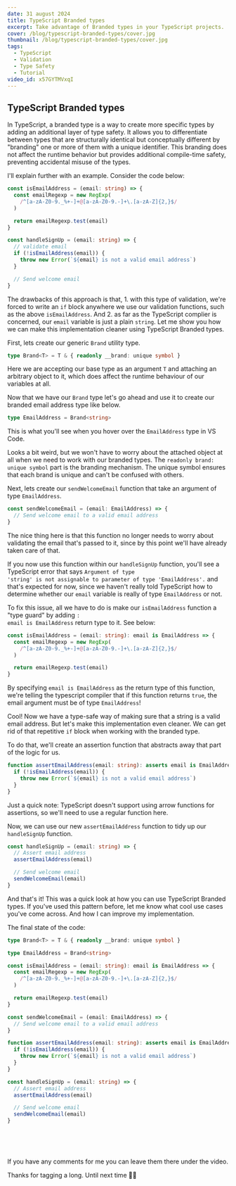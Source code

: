 ```yaml
---
date: 31 august 2024
title: TypeScript Branded types
excerpt: Take advantage of Branded types in your TypeScript projects.
cover: /blog/typescript-branded-types/cover.jpg
thumbnail: /blog/typescript-branded-types/cover.jpg
tags:
  - TypeScript
  - Validation
  - Type Safety
  - Tutorial
video_id: x57GYTMVxqI
---
```


## TypeScript Branded types

In TypeScript, a branded type is a way to create more specific types by adding an additional layer of type safety. It allows you to differentiate between types that are structurally identical but conceptually different by "branding" one or more of them with a unique identifier. This branding does not affect the runtime behavior but provides additional compile-time safety, preventing accidental misuse of the types.

I'll explain further with an example. Consider the code below:

```typescript
const isEmailAddress = (email: string) => {
  const emailRegexp = new RegExp(
    /^[a-zA-Z0-9._%+-]+@[a-zA-Z0-9.-]+\.[a-zA-Z]{2,}$/
  )

  return emailRegexp.test(email)
}

const handleSignUp = (email: string) => {
  // validate email
  if (!isEmailAddress(email)) {
    throw new Error(`${email} is not a valid email address`)
  }

  // Send welcome email
}
```

The drawbacks of this approach is that, 1. with this type of validation, we're forced to write an <Code>if</Code> block anywhere we use our validation functions, such as the above <Code>isEmailAddress</Code>. And 2. as far as the TypeScript complier is concerned, our <Code>email</Code> variable is just a plain <Code>string</Code>. Let me show you how we can make this implementation cleaner using TypeScript Branded types.

First, lets create our generic <Code>Brand</Code> utility type.

```typescript
type Brand<T> = T & { readonly __brand: unique symbol }
```

Here we are accepting our base type as an argument <Code>T</Code> and attaching an arbitrary object to it, which does affect the runtime behaviour of our variables at all.

Now that we have our <Code>Brand</Code> type let's go ahead and use it to create our branded email address type like below.

```typescript
type EmailAddress = Brand<string>
```

This is what you'll see when you hover over the <Code>EmailAddress</Code> type in VS Code.

<MDXImage
  alt="email address type peak"
  src="/blog/typescript-branded-types/email-address-type.png"
  width="400px"
  height="110px"
/>

Looks a bit weird, but we won't have to worry about the attached object at all when we need to work with our branded types. The <Code>readonly brand: unique symbol</Code> part is the branding mechanism. The unique symbol ensures that each brand is unique and can't be confused with others.

Next, lets create our <Code>sendWelcomeEmail</Code> function that take an argument of type <Code>EmailAddress</Code>.

```typescript
const sendWelcomeEmail = (email: EmailAddress) => {
  // Send welcome email to a valid email address
}
```

The nice thing here is that this function no longer needs to worry about validating the email that's passed to it, since by this point we'll have already taken care of that.

If you now use this function within our <Code>handleSignUp</Code> function, you'll see a TypeScript error that says <Code>Argument of type 'string' is not assignable to parameter of type 'EmailAddress'.</Code> and that's expected for now, since we haven't really told TypeScript how to determine whether our <Code>email</Code> variable is really of type <Code>EmailAddress</Code> or not.

To fix this issue, all we have to do is make our <Code>isEmailAddress</Code> function a "type guard" by adding <Code>: email is EmailAddress</Code> return type to it. See below:

```typescript
const isEmailAddress = (email: string): email is EmailAddress => {
  const emailRegexp = new RegExp(
    /^[a-zA-Z0-9._%+-]+@[a-zA-Z0-9.-]+\.[a-zA-Z]{2,}$/
  )

  return emailRegexp.test(email)
}
```

By specifying <Code>email is EmailAddress</Code> as the return type of this function, we're telling the typescript compiler that if this function returns <Code>true</Code>, the email argument must be of type <Code>EmailAddress</Code>!

Cool! Now we have a type-safe way of making sure that a string is a valid email address. But let's make this implementation even cleaner. We can get rid of that repetitive <Code>if</Code> block when working with the branded type.

To do that, we'll create an assertion function that abstracts away that part of the logic for us.

```typescript
function assertEmailAddress(email: string): asserts email is EmailAddress {
  if (!isEmailAddress(email)) {
    throw new Error(`${email} is not a valid email address`)
  }
}
```

Just a quick note: TypeScript doesn't support using arrow functions for assertions, so we'll need to use a regular function here.

Now, we can use our new <Code>assertEmailAddress</Code> function to tidy up our <Code>handleSignUp</Code> function.

```typescript
const handleSignUp = (email: string) => {
  // Assert email address
  assertEmailAddress(email)

  // Send welcome email
  sendWelcomeEmail(email)
}
```

And that's it! This was a quick look at how you can use TypeScript Branded types. If you've used this pattern before, let me know what cool use cases you've come across. And how I can improve my implementation.

The final state of the code:

```typescript
type Brand<T> = T & { readonly __brand: unique symbol }

type EmailAddress = Brand<string>

const isEmailAddress = (email: string): email is EmailAddress => {
  const emailRegexp = new RegExp(
    /^[a-zA-Z0-9._%+-]+@[a-zA-Z0-9.-]+\.[a-zA-Z]{2,}$/
  )

  return emailRegexp.test(email)
}

const sendWelcomeEmail = (email: EmailAddress) => {
  // Send welcome email to a valid email address
}

function assertEmailAddress(email: string): asserts email is EmailAddress {
  if (!isEmailAddress(email)) {
    throw new Error(`${email} is not a valid email address`)
  }
}

const handleSignUp = (email: string) => {
  // Assert email address
  assertEmailAddress(email)

  // Send welcome email
  sendWelcomeEmail(email)
}
```

<br />

<Alert
  icon="youtube"
  title="Rather watch the video?"
  description="If you want to listen to me walk you through this, have a look at my video version of this on my YouTube channel."
  variant="success"
/>

<br />

<YouTubeVideo id="x57GYTMVxqI" />

If you have any comments for me you can leave them there under the video.

Thanks for tagging a long. Until next time 👋🏼
